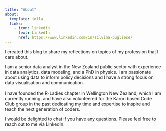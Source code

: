 ```yaml
---
title: "About"
about:
  template: jolla
  links:
    - icon: linkedin
      text: LinkedIn
      href: https://www.linkedin.com/in/silvina-pugliese/
---
```


I created this blog to share my reflections on topics of my profession that I care about.

I am a senior data analyst in the New Zealand public sector with experience in data analytics, data modeling, and a PhD in physics. I am passionate about using data to inform policy decisions and I have a strong focus on data visualisation and communication.\
\
I have founded the R-Ladies chapter in Wellington New Zealand, which I am currently running, and have also volunteered for the Karori based Code Club group in the past dedicating my time and expertise to inspire and teach the next generation of coders.

I would be delighted to chat if you have any questions. Please feel free to reach out to me via LinkedIn.
